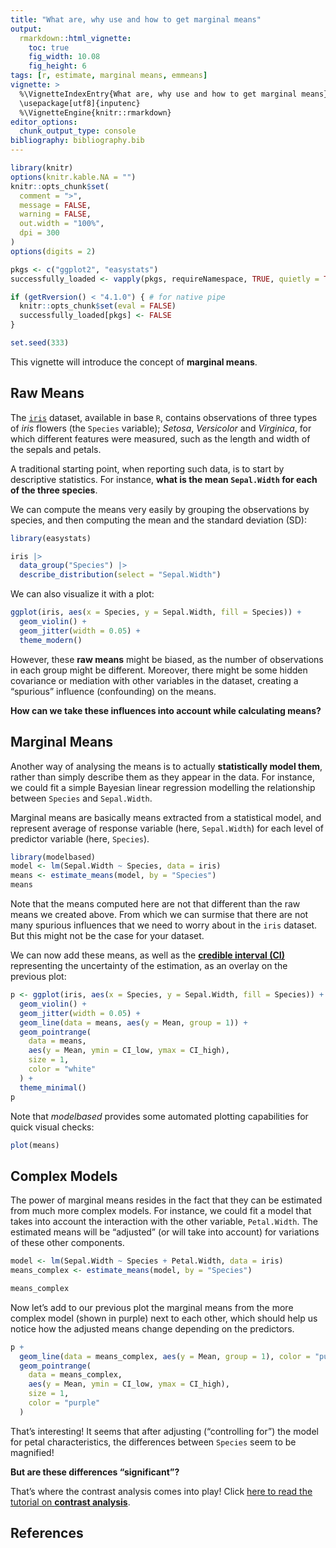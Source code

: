 ```yaml
---
title: "What are, why use and how to get marginal means"
output:
  rmarkdown::html_vignette:
    toc: true
    fig_width: 10.08
    fig_height: 6
tags: [r, estimate, marginal means, emmeans]
vignette: >
  %\VignetteIndexEntry{What are, why use and how to get marginal means}
  \usepackage[utf8]{inputenc}
  %\VignetteEngine{knitr::rmarkdown}
editor_options:
  chunk_output_type: console
bibliography: bibliography.bib
---
```


```r
library(knitr)
options(knitr.kable.NA = "")
knitr::opts_chunk$set(
  comment = ">",
  message = FALSE,
  warning = FALSE,
  out.width = "100%",
  dpi = 300
)
options(digits = 2)

pkgs <- c("ggplot2", "easystats")
successfully_loaded <- vapply(pkgs, requireNamespace, TRUE, quietly = TRUE)

if (getRversion() < "4.1.0") { # for native pipe
  knitr::opts_chunk$set(eval = FALSE)
  successfully_loaded[pkgs] <- FALSE
}

set.seed(333)
```

This vignette will introduce the concept of **marginal means**.

## Raw Means

The [`iris`](https://en.wikipedia.org/wiki/Iris_flower_data_set) dataset,
available in base `R`, contains observations of three types of *iris* flowers (the
`Species` variable); *Setosa*, *Versicolor* and *Virginica*, for which different
features were measured, such as the length and width of the sepals and petals.

A traditional starting point, when reporting such data, is to start by
descriptive statistics. For instance, **what is the mean `Sepal.Width` for each of the three species**.

We can compute the means very easily by grouping the observations by species,
and then computing the mean and the standard deviation (SD):

```r
library(easystats)

iris |>
  data_group("Species") |>
  describe_distribution(select = "Sepal.Width")
```

We can also visualize it with a plot:

```r
ggplot(iris, aes(x = Species, y = Sepal.Width, fill = Species)) +
  geom_violin() +
  geom_jitter(width = 0.05) +
  theme_modern()
```

However, these **raw means** might be biased, as the number of observations in
each group might be different. Moreover, there might be some hidden covariance or
mediation with other variables in the dataset, creating a "spurious" influence
(confounding) on the means.

**How can we take these influences into account while calculating means?**

## Marginal Means

Another way of analysing the means is to actually **statistically model them**,
rather than simply describe them as they appear in the data. For instance, we
could fit a simple Bayesian linear regression modelling the relationship between
`Species` and `Sepal.Width`.

Marginal means are basically means extracted from a statistical model, and
represent average of response variable (here, `Sepal.Width`) for each level of
predictor variable (here, `Species`).


```r
library(modelbased)
model <- lm(Sepal.Width ~ Species, data = iris)
means <- estimate_means(model, by = "Species")
means
```

Note that the means computed here are not that different than the raw means we
created above. From which we can surmise that there are not many spurious
influences that we need to worry about in the `iris` dataset. But this might not
be the case for your dataset.

We can now add these means, as well as the [**credible interval (CI)**](https://easystats.github.io/bayestestR/articles/credible_interval.html)
representing the uncertainty of the estimation, as an overlay on the previous
plot:

```r
p <- ggplot(iris, aes(x = Species, y = Sepal.Width, fill = Species)) +
  geom_violin() +
  geom_jitter(width = 0.05) +
  geom_line(data = means, aes(y = Mean, group = 1)) +
  geom_pointrange(
    data = means,
    aes(y = Mean, ymin = CI_low, ymax = CI_high),
    size = 1,
    color = "white"
  ) +
  theme_minimal()
p
```


Note that *modelbased* provides some automated plotting capabilities for quick visual checks:

```r
plot(means)
```


## Complex Models

The power of marginal means resides in the fact that they can be estimated from
much more complex models. For instance, we could fit a model that takes into
account the interaction with the other variable, `Petal.Width`. The estimated means will be "adjusted" (or will take into
account) for variations of these other components.

```r
model <- lm(Sepal.Width ~ Species + Petal.Width, data = iris)
means_complex <- estimate_means(model, by = "Species")

means_complex
```

Now let's add to our previous plot the marginal means from the more complex model (shown in purple) next to each other, which should help us notice how the adjusted means change depending on the predictors.

```r
p +
  geom_line(data = means_complex, aes(y = Mean, group = 1), color = "purple") +
  geom_pointrange(
    data = means_complex,
    aes(y = Mean, ymin = CI_low, ymax = CI_high),
    size = 1,
    color = "purple"
  )
```

That's interesting! It seems that after adjusting ("controlling for") the model for petal
characteristics, the differences between `Species` seem to be magnified!

**But are these differences "significant"?**

That's where the contrast analysis comes into play! Click [here to read the tutorial on **contrast analysis**](https://easystats.github.io/modelbased/articles/estimate_contrasts.html).

## References
